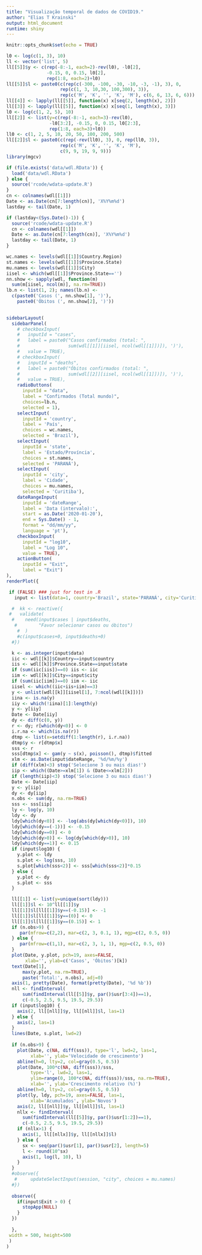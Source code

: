 ```yaml
---
title: "Visualização temporal de dados de COVID19."
author: "Elias T Krainski"
output: html_document
runtime: shiny
---
```


```r
knitr::opts_chunk$set(echo = TRUE)

l0 <- log(c(1, 3), 10)
ll <- vector('list', 5)
ll[[5]]$y <- c(rep(-8:-1, each=2)-rev(l0), -l0[2], 
               -0.15, 0, 0.15, l0[2],
               rep(1:8, each=2)+l0)
ll[[5]]$l <- paste0(c(rep(c(-300, -100, -30, -10, -3, -1), 3), 0, 
                    rep(c(1, 3, 10,30, 100,300), 3)), 
                    rep(c('M', 'K', '', 'K', 'M'), c(6, 6, 13, 6, 6)))
ll[[4]] <- lapply(ll[[5]], function(x) x[seq(2, length(x), 2)])
ll[[3]] <- lapply(ll[[5]], function(x) x[seq(1, length(x), 3)])
l0 <- log(c(1, 2, 5), 10)
ll[[2]] <- list(y=c(rep(-8:-1, each=3)-rev(l0), 
                -l0[3:2], -0.15, 0, 0.15, l0[2:3],
                rep(1:8, each=3)+l0))
ll0 <- c(1, 2, 5, 10, 20, 50, 100, 200, 500)
ll[[2]]$l <- paste0(c(rep(-rev(ll0), 3), 0, rep(ll0, 3)), 
                    rep(c('M', 'K', '', 'K', 'M'), 
                    c(9, 9, 19, 9, 9)))
library(mgcv)

if (file.exists('data/wdl.RData')) {
  load('data/wdl.RData') 
} else {
  source('rcode/wdata-update.R')
}
cn <- colnames(wdl[[1]])
Date <- as.Date(cn[7:length(cn)], 'X%Y%m%d')
lastday <- tail(Date, 1)

if (lastday<(Sys.Date()-1)) {
  source('rcode/wdata-update.R')
  cn <- colnames(wdl[[1]])
  Date <- as.Date(cn[7:length(cn)], 'X%Y%m%d')
  lastday <- tail(Date, 1)
}

wc.names <- levels(wdl[[1]]$Country.Region)
st.names <- levels(wdl[[1]]$Province.State)
mu.names <- levels(wdl[[1]]$City)
iisel <- which(wdl[[1]]$Province.State=='') 
nn.show <- sapply(wdl, function(m) 
  sum(m[iisel, ncol(m)], na.rm=TRUE))
lb.n <- list(1, 2); names(lb.n) <- 
  c(paste0('Casos (', nn.show[1], ')'), 
    paste0('Óbitos (', nn.show[2], ')')) 
    
```

```r
sidebarLayout(
  sidebarPanel(
    # checkboxInput(
    #   inputId = "cases", 
    #   label = paste0("Casos confirmados (total: ", 
    #                  sum(wdl[[1]][iisel, ncol(wdl[[1]])]), ')'),
    #   value = TRUE),
    # checkboxInput(
    #   inputId = "deaths", 
    #   label = paste0("Óbitos confirmados (total: ", 
    #                  sum(wdl[[2]][iisel, ncol(wdl[[1]])]), ')'),
    #   value = TRUE),
    radioButtons(
      inputId = "data", 
      label = "Confirmados (Total mundo)", 
      choices=lb.n, 
      selected = 1),
    selectInput(
      inputId = 'country', 
      label = 'País', 
      choices = wc.names, 
      selected = 'Brazil'),
    selectInput(
      inputId = 'state', 
      label = 'Estado/Província', 
      choices = st.names, 
      selected = 'PARANÁ'),
    selectInput(
      inputId = 'city', 
      label = 'Cidade', 
      choices = mu.names, 
      selected = 'Curitiba'),
    dateRangeInput(
      inputId = 'dateRange',
      label = 'Data (intervalo):',
      start = as.Date('2020-01-20'), 
      end = Sys.Date() - 1, 
      format = "dd/mm/yy", 
      language = 'pt'),
    checkboxInput(
      inputId = "log10", 
      label = "Log 10", 
      value = TRUE),
    actionButton(
      inputId = "Exit", 
      label = "Exit")
),  
renderPlot({

 if (FALSE) ### just for test in .R 
   input <- list(data=1, country='Brazil', state='PARANÁ', city='Curitiba', log10=TRUE, dateRange=c('01/01/20', '01/09/20')) 

  #  kk <- reactive({
 #   validate(
  #    need(input$cases | input$deaths, 
   #        "Favor selecionar casos ou óbitos")
    #  )
    #c(input$cases+0, input$deaths+0)
  #})

  k <- as.integer(input$data)
  iic <- wdl[[k]]$Country==input$country
  iis <- wdl[[k]]$Province.State==input$state
  if (sum(iic[iis])==0) iis <- iic
  iim <- wdl[[k]]$City==input$city
  if (sum(iic[iim])==0) iim <- iic
  iisel <- which((iic+iis+iim)==3)
  y <- unlist(wdl[[k]][iisel[1], 7:ncol(wdl[[k]])])
  iina <- is.na(y)
  iiy <- which(!iina)[1]:length(y)
  y <- y[iiy]
  Date <- Date[iiy]
  dy <- diff(c(0, y))
  r <- dy; r[which(dy<0)] <- 0
  i.r.na <- which(is.na(r))
  dtmp <- list(x=setdiff(1:length(r), i.r.na))
  dtmp$y <- r[dtmp$x]
  sss <- r
  sss[dtmp$x] <- gam(y ~ s(x), poisson(), dtmp)$fitted 
  xlm <- as.Date(input$dateRange, '%d/%m/%y')
  if (diff(xlm)<3) stop('Selecione 3 ou mais dias!')
  iip <- which((Date>=xlm[1]) & (Date<=xlm[2]))
  if (length(iip)<3) stop('Selecione 3 ou mais dias!')
  Date <- Date[iip]
  y <- y[iip]
  dy <- dy[iip]
  n.obs <- sum(dy, na.rm=TRUE) 
  sss <- sss[iip]
  ly <- log(y, 10)
  ldy <- dy  
  ldy[which(dy<0)] <- -log(abs(dy[which(dy<0)]), 10)
  ldy[which(dy==(-1))] <- -0.15
  ldy[which(dy==0)] <- 0
  ldy[which(dy>0)] <- log(dy[which(dy>0)], 10)
  ldy[which(dy==1)] <- 0.15
  if (input$log10) {
    y.plot <- ldy
    s.plot <- log(sss, 10)
    s.plot[which(sss<2)] <- sss[which(sss<2)]*0.15
  } else {
    y.plot <- dy
    s.plot <- sss
  }

  ll[[1]] <- list(y=unique(sort(ldy))) 
  ll[[1]]$l <- 10^ll[[1]]$y
  ll[[1]]$l[ll[[1]]$y==(-0.15)] <- -1
  ll[[1]]$l[ll[[1]]$y==(0)] <- 0
  ll[[1]]$l[ll[[1]]$y==(0.15)] <- 1
  if (n.obs>9) {
     par(mfrow=c(2,2), mar=c(2, 3, 0.1, 1), mgp=c(2, 0.5, 0))
  } else {
     par(mfrow=c(1,1), mar=c(2, 3, 1, 1), mgp=c(2, 0.5, 0))
  }
  plot(Date, y.plot, pch=19, axes=FALSE, 
       xlab='', ylab=c('Casos', 'Óbitos')[k])
  text(Date[1], 
      max(y.plot, na.rm=TRUE), 
      paste('Total:', n.obs), adj=0)
  axis(1, pretty(Date), format(pretty(Date), '%d %b'))
  nll <- findInterval(
      sum(findInterval(ll[[5]]$y, par()$usr[3:4])==1), 
      c(-0.5, 2.5, 9.5, 19.5, 29.5))
  if (input$log10) {
    axis(2, ll[[nll]]$y, ll[[nll]]$l, las=1)
  } else {
    axis(2, las=1)
  }
  lines(Date, s.plot, lwd=2)
  
  if (n.obs>9) { 
    plot(Date, c(NA, diff(sss)), type='l', lwd=2, las=1, 
         xlab='', ylab='Velocidade de crescimento')  
    abline(h=0, lty=2, col=gray(0.5, 0.5))
    plot(Date, 100*c(NA, diff(sss))/sss, 
         type='l', lwd=2, las=1, 
         ylim=range(0, 100*c(NA, diff(sss))/sss, na.rm=TRUE),
         xlab='', ylab='Crescimento relativo (%)')  
    abline(h=0, lty=2, col=gray(0.5, 0.5))
    plot(ly, ldy, pch=19, axes=FALSE, las=1,
         xlab='Acumulados', ylab='Novos')
    axis(2, ll[[nll]]$y, ll[[nll]]$l, las=1)
    nllx <- findInterval(
      sum(findInterval(ll[[5]]$y, par()$usr[1:2])==1),
      c(-0.5, 2.5, 9.5, 19.5, 29.5))
    if (nllx>1) {
      axis(1, ll[[nllx]]$y, ll[[nllx]]$l)
    } else {
      sx <- seq(par()$usr[1], par()$usr[2], length=5)
      l <- round(10^sx)
      axis(1, log(l, 10), l)
    }
  }
  #observe({
   #     updateSelectInput(session, "city", choices = mu.names) 
  #})  
  
  observe({
    if(input$Exit > 0) {
      stopApp(NULL)
    }
  })
 
  }, 
 width = 500, height=500
 )
)
```
